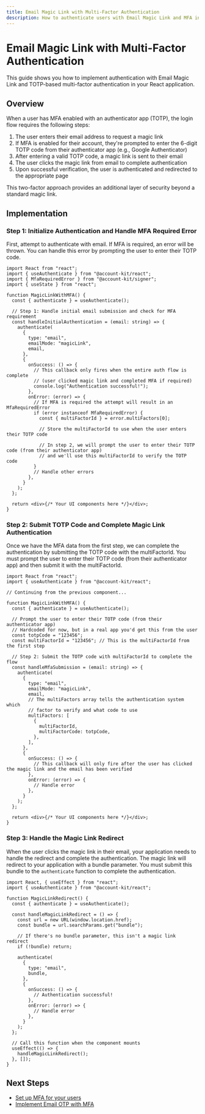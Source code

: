 ```yaml
---
title: Email Magic Link with Multi-Factor Authentication
description: How to authenticate users with Email Magic Link and MFA in your React app
---
```


# Email Magic Link with Multi-Factor Authentication

This guide shows you how to implement authentication with Email Magic Link and TOTP-based multi-factor authentication in your React application.

## Overview

When a user has MFA enabled with an authenticator app (TOTP), the login flow requires the following steps:

1. The user enters their email address to request a magic link
2. If MFA is enabled for their account, they're prompted to enter the 6-digit TOTP code from their authenticator app (e.g., Google Authenticator)
3. After entering a valid TOTP code, a magic link is sent to their email
4. The user clicks the magic link from email to complete authentication
5. Upon successful verification, the user is authenticated and redirected to the appropriate page

This two-factor approach provides an additional layer of security beyond a standard magic link.

## Implementation

### Step 1: Initialize Authentication and Handle MFA Required Error

First, attempt to authenticate with email. If MFA is required, an error will be thrown.
You can handle this error by prompting the user to enter their TOTP code.

```tsx twoslash
import React from "react";
import { useAuthenticate } from "@account-kit/react";
import { MfaRequiredError } from "@account-kit/signer";
import { useState } from "react";

function MagicLinkWithMFA() {
  const { authenticate } = useAuthenticate();

  // Step 1: Handle initial email submission and check for MFA requirement
  const handleInitialAuthentication = (email: string) => {
    authenticate(
      {
        type: "email",
        emailMode: "magicLink",
        email,
      },
      {
        onSuccess: () => {
          // This callback only fires when the entire auth flow is complete
          // (user clicked magic link and completed MFA if required)
          console.log("Authentication successful!");
        },
        onError: (error) => {
          // If MFA is required the attempt will result in an MfaRequiredError
          if (error instanceof MfaRequiredError) {
            const { multiFactorId } = error.multiFactors[0];

            // Store the multiFactorId to use when the user enters their TOTP code

            // In step 2, we will prompt the user to enter their TOTP code (from their authenticator app)
            // and we'll use this multiFactorId to verify the TOTP code
          }
          // Handle other errors
        },
      }
    );
  };

  return <div>{/* Your UI components here */}</div>;
}
```

### Step 2: Submit TOTP Code and Complete Magic Link Authentication

Once we have the MFA data from the first step, we can complete the authentication by submitting the TOTP code with the multiFactorId.
You must prompt the user to enter their TOTP code (from their authenticator app) and then submit it with the multiFactorId.

```tsx twoslash
import React from "react";
import { useAuthenticate } from "@account-kit/react";

// Continuing from the previous component...

function MagicLinkWithMFA() {
  const { authenticate } = useAuthenticate();

  // Prompt the user to enter their TOTP code (from their authenticator app)
  // Hardcoded for now, but in a real app you'd get this from the user
  const totpCode = "123456";
  const multiFactorId = "123456"; // This is the multiFactorId from the first step

  // Step 2: Submit the TOTP code with multiFactorId to complete the flow
  const handleMfaSubmission = (email: string) => {
    authenticate(
      {
        type: "email",
        emailMode: "magicLink",
        email,
        // The multiFactors array tells the authentication system which
        // factor to verify and what code to use
        multiFactors: [
          {
            multiFactorId,
            multiFactorCode: totpCode,
          },
        ],
      },
      {
        onSuccess: () => {
          // This callback will only fire after the user has clicked the magic link and the email has been verified
        },
        onError: (error) => {
          // Handle error
        },
      }
    );
  };

  return <div>{/* Your UI components here */}</div>;
}
```

### Step 3: Handle the Magic Link Redirect

When the user clicks the magic link in their email, your application needs to handle the redirect and complete the authentication.
The magic link will redirect to your application with a bundle parameter. You must submit this bundle to the `authenticate` function to complete the authentication.

```tsx twoslash
import React, { useEffect } from "react";
import { useAuthenticate } from "@account-kit/react";

function MagicLinkRedirect() {
  const { authenticate } = useAuthenticate();

  const handleMagicLinkRedirect = () => {
    const url = new URL(window.location.href);
    const bundle = url.searchParams.get("bundle");

    // If there's no bundle parameter, this isn't a magic link redirect
    if (!bundle) return;

    authenticate(
      {
        type: "email",
        bundle,
      },
      {
        onSuccess: () => {
          // Authentication successful!
        },
        onError: (error) => {
          // Handle error
        },
      }
    );
  };

  // Call this function when the component mounts
  useEffect(() => {
    handleMagicLinkRedirect();
  }, []);
}
```

## Next Steps

- [Set up MFA for your users](/react/mfa/setup-mfa)
- [Implement Email OTP with MFA](/react/mfa/email-otp)
